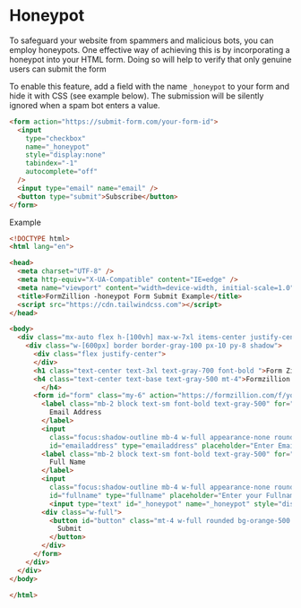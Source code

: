 # Honeypot


To safeguard your website from spammers and malicious bots, you can employ honeypots. One effective way of achieving this is by incorporating a honeypot into your HTML form. Doing so will help to verify that only genuine users can submit the form

To enable this feature, add a field with the name `_honeypot` to your form and hide it with CSS (see example below). The submission will be silently ignored when a spam bot enters a value.

```html copy
<form action="https://submit-form.com/your-form-id">
  <input
    type="checkbox"
    name="_honeypot"
    style="display:none"
    tabindex="-1"
    autocomplete="off"
  />
  <input type="email" name="email" />
  <button type="submit">Subscribe</button>
</form>
```

Example

```html copy
<!DOCTYPE html>
<html lang="en">

<head>
  <meta charset="UTF-8" />
  <meta http-equiv="X-UA-Compatible" content="IE=edge" />
  <meta name="viewport" content="width=device-width, initial-scale=1.0" />
  <title>FormZillion -honeypot Form Submit Example</title>
  <script src="https://cdn.tailwindcss.com"></script>
</head>

<body>
  <div class="mx-auto flex h-[100vh] max-w-7xl items-center justify-center">
    <div class="w-[600px] border border-gray-100 px-10 py-8 shadow">
      <div class="flex justify-center">
      </div>
      <h1 class="text-center text-3xl text-gray-700 font-bold ">Form Zillion</h1>
      <h4 class="text-center text-base text-gray-500 mt-4">Formzillion.com HTML Form with honeypot
        </h4>
      <form id="form" class="my-6" action="https://formzillion.com/f/your-form-id" method="POST">
        <label class="mb-2 block text-sm font-bold text-gray-500" for="emailaddress">
          Email Address
        </label>
        <input
          class="focus:shadow-outline mb-4 w-full appearance-none rounded border px-3 py-2 leading-tight text-gray-700 shadow focus:outline-none"
          id="emailaddress" type="emailaddress" placeholder="Enter Email Address" required name="emailaddress" />
        <label class="mb-2 block text-sm font-bold text-gray-500" for="emailaddress">
          Full Name
        </label>
        <input
          class="focus:shadow-outline mb-4 w-full appearance-none rounded border px-3 py-2 leading-tight text-gray-700 shadow focus:outline-none"
          id="fullname" type="fullname" placeholder="Enter your Fullname" required name="fullname" />
          <input type="text" id="_honeypot" name="_honeypot" style="display: none;">
        <div class="w-full">
          <button id="button" class="mt-4 w-full rounded bg-orange-500 px-4 py-2 font-bold text-white" type="submit">
            Submit
          </button>
        </div>
      </form>
    </div>
  </div>
</body>

</html>
```
